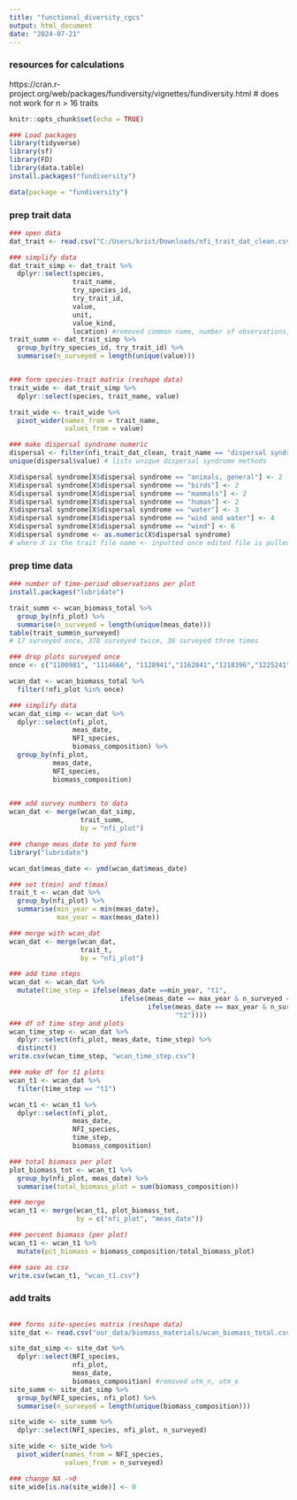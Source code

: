 ```yaml
---
title: "functional_diversity_cgcs"
output: html_document
date: "2024-07-21"
---
```


### resources for calculations
https://cran.r-project.org/web/packages/fundiversity/vignettes/fundiversity.html 
# does not work for n > 16 traits

```r
knitr::opts_chunk$set(echo = TRUE)

### Load packages
library(tidyverse)
library(sf)
library(FD)
library(data.table)
install.packages("fundiversity")

data(package = "fundiversity")
```

### prep trait data
```r
### open data
dat_trait <- read.csv("C:/Users/krist/Downloads/nfi_trait_dat_clean.csv")

### simplify data
dat_trait_simp <- dat_trait %>%
  dplyr::select(species,
                trait_name,
                try_species_id,
                try_trait_id,
                value,
                unit,
                value_kind,
                location) #removed common name, number of observations, orig_ref
trait_summ <- dat_trait_simp %>%
  group_by(try_species_id, try_trait_id) %>%
  summarise(n_surveyed = length(unique(value)))


### form species-trait matrix (reshape data)
trait_wide <- dat_trait_simp %>%
  dplyr::select(species, trait_name, value)

trait_wide <- trait_wide %>%
  pivot_wider(names_from = trait_name,
              values_from = value)

### make dispersal syndrome numeric
dispersal <- filter(nfi_trait_dat_clean, trait_name == "dispersal syndrome") 
unique(dispersal$value) # lists unique dispersal syndrome methods

X$dispersal syndrome[X$dispersal syndrome == "animals, general"] <- 2
X$dispersal syndrome[X$dispersal syndrome == "birds"] <- 2
X$dispersal syndrome[X$dispersal syndrome == "mammals"] <- 2
X$dispersal syndrome[X$dispersal syndrome == "human"] <- 2
X$dispersal syndrome[X$dispersal syndrome == "water"] <- 3
X$dispersal syndrome[X$dispersal syndrome == "wind and water"] <- 4
X$dispersal syndrome[X$dispersal syndrome == "wind"] <- 6
X$dispersal syndrome <- as.numeric(X$dispersal syndrome)
# where X is the trait file name <- inputted once edited file is pulled


```

### prep time data
```r
### number of time-period observations per plot
install.packages("lubridate")

trait_summ <- wcan_biomass_total %>%
  group_by(nfi_plot) %>%
  summarise(n_surveyed = length(unique(meas_date)))
table(trait_summ$n_surveyed)
# 17 surveyed once, 378 surveyed twice, 36 surveyed three times

### drop plots surveyed once
once <- c("1100981", "1114666", "1128941","1162841","1218396","1225241","1232216", "1273466", "1279961", "1294161", "1328041", "1335371", "1410761", "1424456", "1445166", "1452066")

wcan_dat <- wcan_biomass_total %>%
  filter(!nfi_plot %in% once)

### simplify data
wcan_dat_simp <- wcan_dat %>%
  dplyr::select(nfi_plot,
                meas_date,
                NFI_species,
                biomass_composition) %>%
  group_by(nfi_plot,
           meas_date,
           NFI_species,
           biomass_composition)
                

### add survey numbers to data
wcan_dat <- merge(wcan_dat_simp,
                  trait_summ,
                  by = "nfi_plot")

### change meas_date to ymd form
library("lubridate")

wcan_dat$meas_date <- ymd(wcan_dat$meas_date)

### set t(min) and t(max)
trait_t <- wcan_dat %>%
  group_by(nfi_plot) %>%
  summarise(min_year = min(meas_date),
            max_year = max(meas_date))

### merge with wcan_dat
wcan_dat <- merge(wcan_dat,
                  trait_t,
                  by = "nfi_plot")

### add time steps
wcan_dat <- wcan_dat %>%
  mutate(time_step = ifelse(meas_date ==min_year, "t1",
                            ifelse(meas_date == max_year & n_surveyed == 2, "t2",
                                   ifelse(meas_date == max_year & n_surveyed == 3, "t3", 
                                          "t2"))))
### df of time step and plots
wcan_time_step <- wcan_dat %>%
  dplyr::select(nfi_plot, meas_date, time_step) %>%
  distinct()
write.csv(wcan_time_step, "wcan_time_step.csv")

### make df for t1 plots
wcan_t1 <- wcan_dat %>%
  filter(time_step == "t1")

wcan_t1 <- wcan_t1 %>%
  dplyr::select(nfi_plot,
                meas_date,
                NFI_species,
                time_step,
                biomass_composition)

### total biomass per plot
plot_biomass_tot <- wcan_t1 %>%
  group_by(nfi_plot, meas_date) %>%
  summarise(total_biomass_plot = sum(biomass_composition))

### merge 
wcan_t1 <- merge(wcan_t1, plot_biomass_tot,
                 by = c("nfi_plot", "meas_date"))

### percent biomass (per plot)
wcan_t1 <- wcan_t1 %>%
  mutate(pct_biomass = biomass_composition/total_biomass_plot)

### save as csv
write.csv(wcan_t1, "wcan_t1.csv")
```

### add traits
```r


```


```r
### forms site-species matrix (reshape data)
site_dat <- read.csv("our_data/biomass_materials/wcan_biomass_total.csv")

site_dat_simp <- site_dat %>%
  dplyr::select(NFI_species,
                nfi_plot,
                meas_date,
                biomass_composition) #removed utm_n, utm_e
site_summ <- site_dat_simp %>%
  group_by(NFI_species, nfi_plot) %>%
  summarise(n_surveyed = length(unique(biomass_composition)))

site_wide <- site_summ %>%
  dplyr::select(NFI_species, nfi_plot, n_surveyed)

site_wide <- site_wide %>%
  pivot_wider(names_from = NFI_species,
              values_from = n_surveyed)

### change NA ->0
site_wide[is.na(site_wide)] <- 0


```


